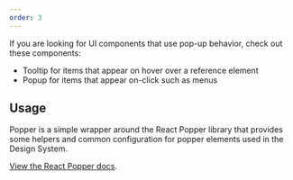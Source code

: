 ```yaml
---
order: 3
---
```



<SectionMessage title="Popper does not export any UI components">
	<p>If you are looking for UI components that use pop-up behavior, check out these components:</p>
	<ul>
		<li>
			<Link href="/packages/design-system/tooltip">Tooltip</Link> for items that appear on hover
			over a reference element
		</li>
		<li>
			<Link href="/packages/design-system/popup">Popup</Link> for items that appear on-click such as
			menus
		</li>
	</ul>
</SectionMessage>

## Usage

Popper is a simple wrapper around the React Popper library that provides some helpers and common
configuration for popper elements used in the Design System.

[View the React Popper docs](https://popper.js.org/react-popper/).
